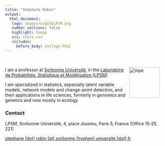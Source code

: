 ```yaml
---
title: "Stéphane Robin"
output: 
  html_document:
   logo: images/LogoSULPSM.png
   number_sections: false
   highlight: tango
   css: style.css
   includes:
     before_body: extlogo.html
---
```


<br>

<img src="images/PhotoSR.png" alt="mpe" width = "100px" align="right"> </img>
  
I am a professor at [Sorbonne Université](https://www.sorbonne-universite.fr/), in the [Laboratoire de Probabilités, Statistique et Modélisation (LPSM)](https://www.lpsm.paris)

I am specialized in statistics, especially latent variable models, network models and change-point detection, and their applications in life sciences, formerly in genomics and genetics and now mostly in ecology

### Contact

<i class="fas fa-map-marker"></i> LPSM, Sorbonne Université, 4, place Jussieu, Paris 5, France (Office 15-25, 221) 

<!--- - <i class="fa fa-phone"></i> +33 (0)1 xx xx xx xx --->

<i class="fa fa-at"></i> <a href="mailto:stephane.robin@sorbonne-universite.fr
"> stephane [dot] robin [at] sorbonne [hyphen] universite [dot] fr</a>

